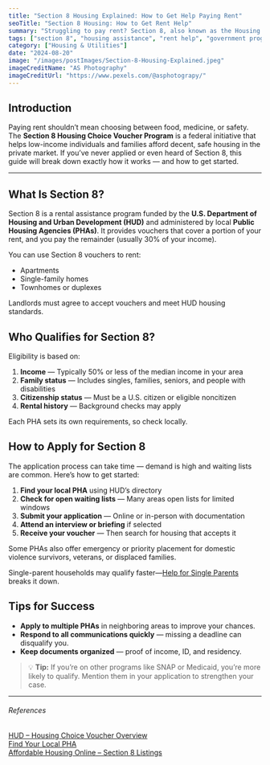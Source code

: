 ```yaml
---
title: "Section 8 Housing Explained: How to Get Help Paying Rent"
seoTitle: "Section 8 Housing: How to Get Rent Help"
summary: "Struggling to pay rent? Section 8, also known as the Housing Choice Voucher Program, helps low-income families, seniors, and people with disabilities afford safe, decent housing. Learn how it works and how to apply."
tags: ["section 8", "housing assistance", "rent help", "government programs"]
category: ["Housing & Utilities"]
date: "2024-08-20"
image: "/images/postImages/Section-8-Housing-Explained.jpeg"
imageCreditName: "AS Photography"
imageCreditUrl: "https://www.pexels.com/@asphotograpy/"
---
```


## Introduction

Paying rent shouldn’t mean choosing between food, medicine, or safety. The **Section 8 Housing Choice Voucher Program** is a federal initiative that helps low-income individuals and families afford decent, safe housing in the private market. If you’ve never applied or even heard of Section 8, this guide will break down exactly how it works — and how to get started.

<BenefitsCtaBanner focus="housing" copy="You may qualify for a housing voucher to reduce your monthly rent — see if Section 8 can help." />

***

## What Is Section 8?

Section 8 is a rental assistance program funded by the **U.S. Department of Housing and Urban Development (HUD)** and administered by local **Public Housing Agencies (PHAs)**. It provides vouchers that cover a portion of your rent, and you pay the remainder (usually 30% of your income).

You can use Section 8 vouchers to rent:

- Apartments
- Single-family homes
- Townhomes or duplexes

Landlords must agree to accept vouchers and meet HUD housing standards.

## Who Qualifies for Section 8?

Eligibility is based on:

1. **Income** — Typically 50% or less of the median income in your area
2. **Family status** — Includes singles, families, seniors, and people with disabilities
3. **Citizenship status** — Must be a U.S. citizen or eligible noncitizen
4. **Rental history** — Background checks may apply

Each PHA sets its own requirements, so check locally.

## How to Apply for Section 8

The application process can take time — demand is high and waiting lists are common. Here’s how to get started:

1. **Find your local PHA** using HUD’s directory  
2. **Check for open waiting lists** — Many areas open lists for limited windows  
3. **Submit your application** — Online or in-person with documentation  
4. **Attend an interview or briefing** if selected  
5. **Receive your voucher** — Then search for housing that accepts it

Some PHAs also offer emergency or priority placement for domestic violence survivors, veterans, or displaced families.

Single-parent households may qualify faster—[Help for Single Parents](./single-parent-these-government-programs-can-help-with-food-rent-and-more) breaks it down.

## Tips for Success

- **Apply to multiple PHAs** in neighboring areas to improve your chances.
- **Respond to all communications quickly** — missing a deadline can disqualify you.
- **Keep documents organized** — proof of income, ID, and residency.

> 💡 **Tip:** If you’re on other programs like SNAP or Medicaid, you’re more likely to qualify. Mention them in your application to strengthen your case.

***

###### References

<div className="references">
<a href="https://www.hud.gov/helping-americans/housing-choice-vouchers" target="_blank" rel="noopener noreferrer">HUD – Housing Choice Voucher Overview</a><br />
<a href="https://www.hud.gov/states" target="_blank" rel="noopener noreferrer">Find Your Local PHA</a><br />
<a href="https://affordablehousingonline.com/" target="_blank" rel="noopener noreferrer">Affordable Housing Online – Section 8 Listings</a>
</div>